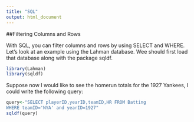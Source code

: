 ```yaml
---
title: "SQL"
output: html_document
---
```


##Filtering Columns and Rows

With SQL, you can filter columns and rows by using SELECT and WHERE.  Let's look at an example using the Lahman database.  Wee should first load that database along with the package sqldf.

```r
library(Lahman)
library(sqldf)
```

Suppose now I would like to see the homerun totals for the 1927 Yankees, I could write the following query:

```r
query<-"SELECT playerID,yearID,teamID,HR FROM Batting 
WHERE teamID='NYA' and yearID=1927"
sqldf(query)
```


